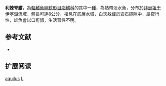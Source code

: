 {{Speciesbox
| name = 利棘脊鱨
| image = 
| image_width = 250px
| image_caption = 
| status = LC
| status_system = IUCN3.1 
| genus = Lophiobagrus
| species = aquilus
| authority = Bailey & Stewart, 1984
| synonyms = 
}}

'''利棘脊鱨'''，為[[輻鰭魚綱|輻鰭魚綱]][[鯰形目|鯰形目]][[脂鱨科|脂鱨科]]的其中一[[種|種]]，為熱帶淡水魚，分布於[[非洲|非洲]][[坦干伊喀湖|坦干伊喀湖]]流域，體長可達8公分，棲息在底層水域，白天躲藏於岩石縫隙中，屬夜行性，雄魚會以口孵卵，生活習性不明。

==参考文献==
*{{FishBase_species|genus=Lophiobagrus|species=aquilus|year=2015|month=6}}

== 扩展阅读 ==
{{refbegin}}
{{wikispecies-inline|Lophiobagrus aquilus|利棘脊鱨}}
{{refend}}
{{Taxonbar|from=Q3318210}}

[[Category:脊鱨屬|aquilus]]
[[Category:1984年描述的魚類|L]]